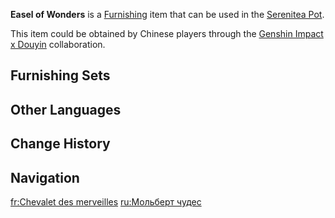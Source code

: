 {{China Only}}
{{Furnishing Infobox
|id             = 374720
|image          = Item Easel of Wonders.png
|category       = Landscape
|subcategory    = Curio
|quality        = 4
|adeptal_energy = 30
|load           = 35
|reduced_load   = 35
|description    = A wooden easel of unknown origin that has a simple, unassuming appearance.<br>Thanks to its excellent design and workmanship, this easel is extremely stable, making it a perfect fit for both painting and display. When you stop in front of it, marvelous and heretofore unknown inspiration fills your mind, almost as if you had been possessed by some mysterious power...
|blueprint      = 
|source1        = [[Genshin Impact × Douyin]] Collaboration
|event          = Genshin Impact × Douyin
|limited        = 1
|interaction    = Wondrous Paintings
}}
'''Easel of Wonders''' is a [[Furnishing]] item that can be used in the [[Serenitea Pot]].

This item could be obtained by Chinese players through the [[Genshin Impact x Douyin]] collaboration.

==Furnishing Sets==
{{Craft Usage|type=Furnishing Set}}

==Other Languages==
{{Other Languages
|en       = Easel of Wonders
|zhs      = 奇绘画架
|zhs_rm   = 
|zht      = 奇繪畫架
|zht_rm   = 
|zh_tl    = 
|ja       = ワンダーイーゼル
|ja_rm    = 
|ja_tl    = 
|ko       = 신비한 이젤
|ko_tl    = 
|es       = Caballete de pinturas fantásticas
|es_tl    = Easel of Fantastic Paintings
|fr       = Chevalet des merveilles
|fr_tl    = Easel of Wonders
|ru       = Мольберт чудес
|ru_tl    = 
|th       = ขาตั้งภาพวาดอัศจรรย์
|th_rm    = 
|th_tl    = 
|vi       = Kệ Tranh Kỳ Thú
|vi_tl    = 
|de       = Wunderstaffelei
|de_tl    = Easel of Wonders
|id       = Rak Lukisan Ajaib
|id_tl    = Magical Easel
|pt       = Cavalete das Maravilhas
|pt_tl    = 
|tr       = Harikalar Şövalesi
|tr_tl    = 
|it       = Cavalletto delle meraviglie
|it_tl    = 
}}

==Change History==
{{Change History|5.1}}

==Navigation==
{{Furnishing Navbox/Subsystems|Curio}}

[[fr:Chevalet des merveilles]]
[[ru:Мольберт чудес]]